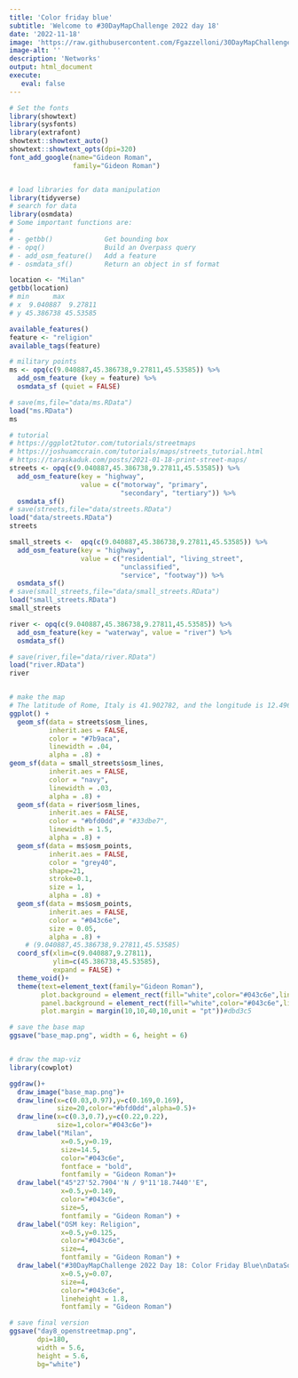 ```yaml
---
title: 'Color friday blue'
subtitle: 'Welcome to #30DayMapChallenge 2022 day 18'
date: '2022-11-18'
image: 'https://raw.githubusercontent.com/Fgazzelloni/30DayMapChallenge/master/2022/day18_color_friday_blue/day18_color_friday_blue.png'
image-alt: ''
description: 'Networks'
output: html_document
execute: 
   eval: false
---
```



```r

# Set the fonts
library(showtext)
library(sysfonts)
library(extrafont)
showtext::showtext_auto()
showtext::showtext_opts(dpi=320)
font_add_google(name="Gideon Roman",
                family="Gideon Roman")


# load libraries for data manipulation
library(tidyverse)
# search for data
library(osmdata)
# Some important functions are: 
#   
# - getbb()             Get bounding box
# - opq()               Build an Overpass query
# - add_osm_feature()   Add a feature
# - osmdata_sf()        Return an object in sf format

location <- "Milan"
getbb(location)
# min      max
# x  9.040887  9.27811
# y 45.386738 45.53585

available_features()
feature <- "religion"
available_tags(feature)

# military points
ms <- opq(c(9.040887,45.386738,9.27811,45.53585)) %>% 
  add_osm_feature (key = feature) %>%
  osmdata_sf (quiet = FALSE)

# save(ms,file="data/ms.RData")
load("ms.RData")
ms

# tutorial
# https://ggplot2tutor.com/tutorials/streetmaps
# https://joshuamccrain.com/tutorials/maps/streets_tutorial.html
# https://taraskaduk.com/posts/2021-01-18-print-street-maps/
streets <- opq(c(9.040887,45.386738,9.27811,45.53585)) %>% 
  add_osm_feature(key = "highway", 
                  value = c("motorway", "primary", 
                            "secondary", "tertiary")) %>%
  osmdata_sf()
# save(streets,file="data/streets.RData")
load("data/streets.RData")
streets

small_streets <-  opq(c(9.040887,45.386738,9.27811,45.53585)) %>% 
  add_osm_feature(key = "highway", 
                  value = c("residential", "living_street",
                            "unclassified",
                            "service", "footway")) %>%
  osmdata_sf()
# save(small_streets,file="data/small_streets.RData")
load("small_streets.RData")
small_streets

river <- opq(c(9.040887,45.386738,9.27811,45.53585)) %>% 
  add_osm_feature(key = "waterway", value = "river") %>%
  osmdata_sf()

# save(river,file="data/river.RData")
load("river.RData")
river


# make the map
# The latitude of Rome, Italy is 41.902782, and the longitude is 12.496366
ggplot() +
  geom_sf(data = streets$osm_lines,
          inherit.aes = FALSE,
          color = "#7b9aca",
          linewidth = .04,
          alpha = .8) +
geom_sf(data = small_streets$osm_lines,
          inherit.aes = FALSE,
          color = "navy",
          linewidth = .03,
          alpha = .8) +
  geom_sf(data = river$osm_lines,
          inherit.aes = FALSE,
          color = "#bfd0dd",# "#33dbe7",
          linewidth = 1.5,
          alpha = .8) +
  geom_sf(data = ms$osm_points,
          inherit.aes = FALSE,
          color = "grey40",
          shape=21,
          stroke=0.1,
          size = 1,
          alpha = .8) +
  geom_sf(data = ms$osm_points,
          inherit.aes = FALSE,
          color = "#043c6e",
          size = 0.05,
          alpha = .8) +
    # (9.040887,45.386738,9.27811,45.53585)
  coord_sf(xlim=c(9.040887,9.27811),
           ylim=c(45.386738,45.53585),
           expand = FALSE) +
  theme_void()+
  theme(text=element_text(family="Gideon Roman"),
        plot.background = element_rect(fill="white",color="#043c6e",linewidth=0.5),
        panel.background = element_rect(fill="white",color="#043c6e",linewidth=1),
        plot.margin = margin(10,10,40,10,unit = "pt"))#dbd3c5

# save the base map
ggsave("base_map.png", width = 6, height = 6)


# draw the map-viz
library(cowplot)

ggdraw()+
  draw_image("base_map.png")+
  draw_line(x=c(0.03,0.97),y=c(0.169,0.169),
            size=20,color="#bfd0dd",alpha=0.5)+
  draw_line(x=c(0.3,0.7),y=c(0.22,0.22),
            size=1,color="#043c6e")+
  draw_label("Milan",
             x=0.5,y=0.19,
             size=14.5,
             color="#043c6e",
             fontface = "bold",
             fontfamily = "Gideon Roman")+
  draw_label("45°27'52.7904''N / 9°11'18.7440''E",
             x=0.5,y=0.149,
             color="#043c6e",
             size=5,
             fontfamily = "Gideon Roman") +
  draw_label("OSM key: Religion",
             x=0.5,y=0.125,
             color="#043c6e",
             size=4,
             fontfamily = "Gideon Roman") +
  draw_label("#30DayMapChallenge 2022 Day 18: Color Friday Blue\nDataSource: {osmdata}: Milan, Italy | Map: Federica Gazzelloni (@fgazzelloni)",
             x=0.5,y=0.07,
             size=4,
             color="#043c6e",
             lineheight = 1.8,
             fontfamily = "Gideon Roman")

# save final version
ggsave("day8_openstreetmap.png", 
       dpi=180,
       width = 5.6, 
       height = 5.6,
       bg="white")

```
